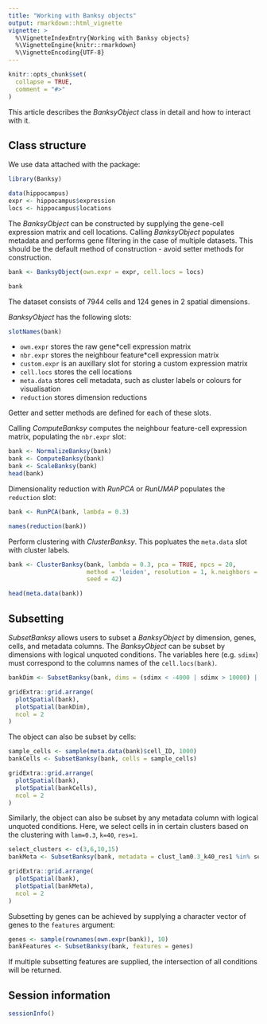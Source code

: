 ```yaml
---
title: "Working with Banksy objects"
output: rmarkdown::html_vignette
vignette: >
  %\VignetteIndexEntry{Working with Banksy objects}
  %\VignetteEngine{knitr::rmarkdown}
  %\VignetteEncoding{UTF-8}
---
```


```r
knitr::opts_chunk$set(
  collapse = TRUE,
  comment = "#>"
)
```

This article describes the *BanksyObject* class in detail and how to interact 
with it. 

## Class structure

We use data attached with the package:

```r
library(Banksy)

data(hippocampus)
expr <- hippocampus$expression
locs <- hippocampus$locations
```

The *BanksyObject* can be constructed by supplying the gene-cell expression 
matrix and cell locations. Calling *BanksyObject* populates metadata and 
performs gene filtering in the case of multiple datasets. This should be the 
default method of construction - avoid setter methods for construction. 

```r
bank <- BanksyObject(own.expr = expr, cell.locs = locs)

bank
```

The dataset consists of 7944 cells and 124 genes in 2 spatial dimensions.

*BanksyObject* has the following slots:

```r
slotNames(bank)
```

* `own.expr` stores the raw gene*cell expression matrix  
* `nbr.expr` stores the neighbour feature*cell expression matrix   
* `custom.expr` is an auxillary slot for storing a custom expression matrix
* `cell.locs` stores the cell locations   
* `meta.data` stores cell metadata, such as cluster labels or colours for 
   visualisation  
*  `reduction` stores dimension reductions 

Getter and setter methods are defined for each of these slots.

Calling *ComputeBanksy* computes the neighbour feature-cell expression matrix,
populating the `nbr.expr` slot: 

```r
bank <- NormalizeBanksy(bank)
bank <- ComputeBanksy(bank)
bank <- ScaleBanksy(bank)
head(bank)
```

Dimensionality reduction with *RunPCA* or *RunUMAP* populates the `reduction`
slot:

```r
bank <- RunPCA(bank, lambda = 0.3)

names(reduction(bank))
```

Perform clustering with *ClusterBanksy*. This popluates the `meta.data` slot
with cluster labels.

```r
bank <- ClusterBanksy(bank, lambda = 0.3, pca = TRUE, npcs = 20,
                      method = 'leiden', resolution = 1, k.neighbors = 40,
                      seed = 42)

head(meta.data(bank))
```

## Subsetting

*SubsetBanksy* allows users to subset a *BanksyObject* by dimension, genes, 
cells, and metadata columns. The *BanksyObject* can be subset by dimensions with
logical unquoted conditions. The variables here (e.g. `sdimx`) must correspond
to the columns names of the `cell.locs(bank)`. 

```r
bankDim <- SubsetBanksy(bank, dims = (sdimx < -4000 | sdimx > 10000) | (sdimy < 3000 | sdimy > 10000))

gridExtra::grid.arrange(
  plotSpatial(bank),
  plotSpatial(bankDim),
  ncol = 2
)
```

The object can also be subset by cells:

```r
sample_cells <- sample(meta.data(bank)$cell_ID, 1000)
bankCells <- SubsetBanksy(bank, cells = sample_cells)

gridExtra::grid.arrange(
  plotSpatial(bank),
  plotSpatial(bankCells),
  ncol = 2
)
```

Similarly, the object can also be subset by any metadata column with logical 
unquoted conditions. Here, we select cells in in certain clusters based on the 
clustering with `lam=0.3`, `k=40`, `res=1`. 

```r
select_clusters <- c(3,6,10,15)
bankMeta <- SubsetBanksy(bank, metadata = clust_lam0.3_k40_res1 %in% select_clusters)

gridExtra::grid.arrange(
  plotSpatial(bank),
  plotSpatial(bankMeta),
  ncol = 2
)
```

Subsetting by genes can be achieved by supplying a character vector of genes
to the `features` argument:

```r
genes <- sample(rownames(own.expr(bank)), 10)
bankFeatures <- SubsetBanksy(bank, features = genes)
```

If multiple subsetting features are supplied, the intersection of all conditions
will be returned.

## Session information
```r
sessionInfo()
```

